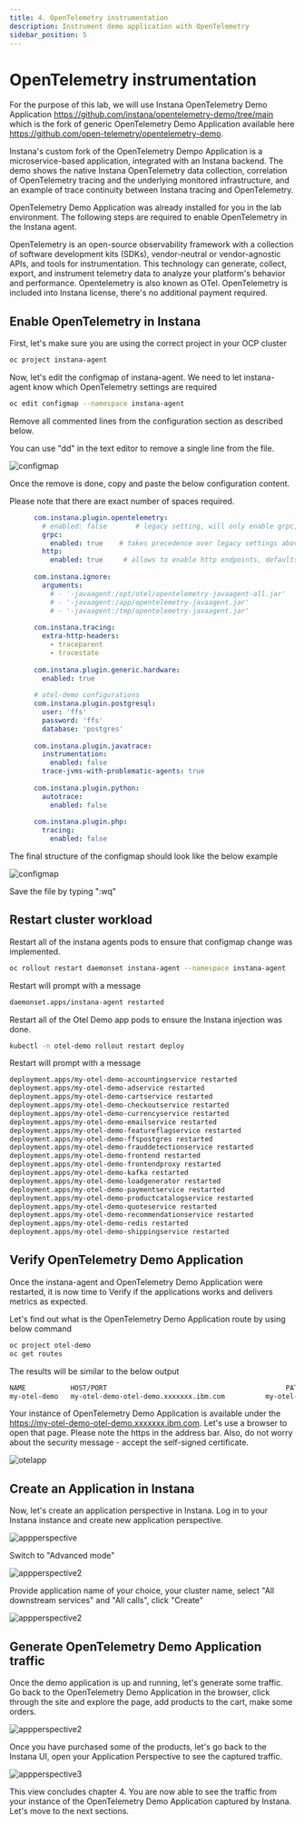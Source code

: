 ```yaml
---
title: 4. OpenTelemetry instrumentation
description: Instrument demo application with OpenTelemetry
sidebar_position: 5
---
```


# OpenTelemetry instrumentation
For the purpose of this lab, we will use Instana OpenTelemetry Demo Application https://github.com/instana/opentelemetry-demo/tree/main 
which is the fork of generic OpenTelemetry Demo Application available here https://github.com/open-telemetry/opentelemetry-demo.

Instana's custom fork of the OpenTelemetry Dempo Application is a microservice-based application, integrated with an Instana backend. 
The demo shows the native Instana OpenTelemetry data collection, correlation of OpenTelemetry tracing and the underlying monitored infrastructure, 
and an example of trace continuity between Instana tracing and OpenTelemetry.

OpenTelemetry Demo Application was already installed for you in the lab environment. The following steps are required to enable OpenTelemetry 
in the Instana agent.

OpenTelemetry is an open-source observability framework with a collection of software development kits (SDKs), vendor-neutral or vendor-agnostic APIs, and tools for instrumentation. 
This technology can generate, collect, export, and instrument telemetry data to analyze your platform's behavior and performance. Opentelemetry is also known as OTel. 
OpenTelemetry is included into Instana license, there's no additional payment required.

## Enable OpenTelemetry in Instana

First, let's make sure you are using the correct project in your OCP cluster

```sh
oc project instana-agent
```

Now, let's edit the configmap of instana-agent. We need to let instana-agent know which OpenTelemetry settings are required

```sh
oc edit configmap --namespace instana-agent 
```

Remove all commented lines from the configuration section as described below.

You can use "dd" in the text editor to remove a single line from the file.

![configmap](images/otel-instrumentation-001-fixed.png)

Once the remove is done, copy and paste the below configuration content. 

Please note that there are exact number of spaces required.

```yaml
      com.instana.plugin.opentelemetry:
        # enabled: false       # legacy setting, will only enable grpc, defaults to false
        grpc:
          enabled: true    # takes precedence over legacy settings above, defaults to true iff "grpc:" is present
        http:
          enabled: true     # allows to enable http endpoints, defaults to true iff "http:" is present
      
      com.instana.ignore:
        arguments:
          # - '-javaagent:/opt/otel/opentelemetry-javaagent-all.jar'
          # - '-javaagent:/app/opentelemetry-javaagent.jar'
          # - '-javaagent:/tmp/opentelemetry-javaagent.jar'
      
      com.instana.tracing:
        extra-http-headers:
          - traceparent
          - tracestate
      
      com.instana.plugin.generic.hardware:
        enabled: true
      
      # otel-demo configurations
      com.instana.plugin.postgresql:
        user: 'ffs'
        password: 'ffs'
        database: 'postgres'
      
      com.instana.plugin.javatrace:
        instrumentation:
          enabled: false
        trace-jvms-with-problematic-agents: true
      
      com.instana.plugin.python:
        autotrace:
          enabled: false
      
      com.instana.plugin.php:
        tracing:
          enabled: false
```

The final structure of the configmap should look like the below example

![configmap](images/otel-instrumentation-007.png)

Save the file by typing ":wq" 

## Restart cluster workload

Restart all of the instana agents pods to ensure that configmap change was implemented.

```sh
oc rollout restart daemonset instana-agent --namespace instana-agent 
```

Restart will prompt with a message

```sh
daemonset.apps/instana-agent restarted
```

Restart all of the Otel Demo app pods to ensure the Instana injection was done.

```sh
kubectl -n otel-demo rollout restart deploy 
```

Restart will prompt with a message

```sh
deployment.apps/my-otel-demo-accountingservice restarted
deployment.apps/my-otel-demo-adservice restarted
deployment.apps/my-otel-demo-cartservice restarted
deployment.apps/my-otel-demo-checkoutservice restarted
deployment.apps/my-otel-demo-currencyservice restarted
deployment.apps/my-otel-demo-emailservice restarted
deployment.apps/my-otel-demo-featureflagservice restarted
deployment.apps/my-otel-demo-ffspostgres restarted
deployment.apps/my-otel-demo-frauddetectionservice restarted
deployment.apps/my-otel-demo-frontend restarted
deployment.apps/my-otel-demo-frontendproxy restarted
deployment.apps/my-otel-demo-kafka restarted
deployment.apps/my-otel-demo-loadgenerator restarted
deployment.apps/my-otel-demo-paymentservice restarted
deployment.apps/my-otel-demo-productcatalogservice restarted
deployment.apps/my-otel-demo-quoteservice restarted
deployment.apps/my-otel-demo-recommendationservice restarted
deployment.apps/my-otel-demo-redis restarted
deployment.apps/my-otel-demo-shippingservice restarted
```

## Verify OpenTelemetry Demo Application

Once the instana-agent and OpenTelemetry Demo Application were restarted, it is now time to Verify
if the applications works and delivers metrics as expected.

Let's find out what is the OpenTelemetry Demo Application route by using below command 

```sh
oc project otel-demo
oc get routes
```

The results will be similar to the below output

```sh
NAME           HOST/PORT                                            PATH   SERVICES                     PORT          TERMINATION   WILDCARD
my-otel-demo   my-otel-demo-otel-demo.xxxxxxx.ibm.com          my-otel-demo-frontendproxy   tcp-service   edge          None

```

Your instance of OpenTelemetry Demo Application is available under the https://my-otel-demo-otel-demo.xxxxxxx.ibm.com. 
Let's use a browser to open that page. Please note the https in the address bar. 
Also, do not worry about the security message - accept the self-signed certificate.

![otelapp](images/otel-instrumentation-008.png)

## Create an Application in Instana

Now, let's create an application perspective in Instana. Log in to your Instana instance and create new application perspective.

![appperspective](images/otel-instrumentation-002-fixed.png)

Switch to "Advanced mode"

![appperspective2](images/otel-instrumentation-003-fixed.png)

Provide application name of your choice, your cluster name, select "All downstream services" and "All calls", click "Create"

![appperspective2](images/otel-instrumentation-005-fixed.png)

## Generate OpenTelemetry Demo Application traffic

Once the demo application is up and running, let's generate some traffic. 
Go back to the OpenTelemetry Demo Application in the browser, click through the site and explore the page, 
add products to the cart, make some orders.

![appperspective2](images/otel-instrumentation-009.png)

Once you have purchased some of the products, let's go back to the Instana UI, open your Application Perspective to see 
the captured traffic.

![appperspective3](images/otel-instrumentation-006-fixed.png)

This view concludes chapter 4. You are now able to see the traffic from your instance of the OpenTelemetry Demo Application captured by Instana. 
Let's move to the next sections.